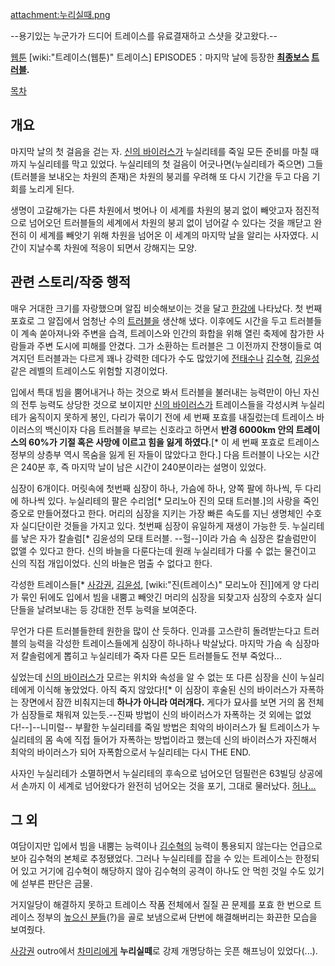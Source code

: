 attachment:누리실때.png

--용기있는 누군가가 드디어 트레이스를 유료결재하고 스샷을 갖고왔다.--

[[웹툰]] [wiki:"트레이스(웹툰)" 트레이스] EPISODE5：마지막 날에 등장한 '''[[최종보스]] [[트러블]].'''

[[목차]]
== 개요 ==
마지막 날의 첫 걸음을 걷는 자. [[신의 바이러스]]가 누실리테를 죽일 모든 준비를 마칠 때까지 누실리테를 막고 있었다. 누실리테의 첫 걸음이 어긋나면(누실리테가 죽으면) 그들(트러블을 보내오는 차원의 존재)은 차원의 붕괴를 우려해 또 다시 기간을 두고 다음 기회를 노리게 된다.

생명이 고갈해가는 다른 차원에서 벗어나 이 세계를 차원의 붕괴 없이 빼앗고자 점진적으로 넘어오던 트러블들의 세계에서 차원의 붕괴 없이 넘어갈 수 있다는 것을 깨닫고 완전히 이 세계를 빼앗기 위해 차원을 넘어온 이 세계의 마지막 날을 알리는 사자였다. 시간이 지날수록 차원에 적응이 되면서 강해지는 모양.

== 관련 스토리/작중 행적 ==
매우 거대한 크기를 자랑했으며 알집 비슷해보이는 것을 달고 [[한강]]에 나타났다. 첫 번째 포효로 그 알집에서 엄청난 수의 [[트러블]]을 생산해 냈다. 이후에도 시간을 두고 트러블들이 계속 쏟아져나와 주변을 습격, 트레이스와 인간의 화합을 위해 열린 축제에 참가한 사람들과 주변 도시에 피해를 안겼다. 그가 소환하는 트러블은 그 이전까지 잔챙이들로 여겨지던 트러블과는 다르게 꽤나 강력한 데다가 수도 많았기에 [[전태수]]나 [[김수혁]], [[김윤성]] 같은 레벨의 트레이스도 위험할 지경이었다.

입에서 특대 빔을 뿜어내거나 하는 것으로 봐서 트러블을 불러내는 능력만이 아닌 자신의 전투 능력도 상당한 것으로 보이지만 [[신의 바이러스]]가 트레이스들을 각성시켜 누실리테가 움직이지 못하게 봉인, 다리가 묶이기 전에 세 번째 포효를 내질렀는데 트레이스 바이러스의 백신이자 다음 트러블을 부르는 신호라고 하면서 '''반경 6000km 안의 트레이스의 60%가 기절 혹은 사망에 이르고 힘을 잃게 하였다'''.[* 이 세 번째 포효로 트레이스 정부의 상층부 역시 목숨을 잃게 된 자들이 많았다고 한다.] 다음 트러블이 나오는 시간은 240분 후, 즉 마지막 날이 남은 시간이 240분이라는 설명이 있었다.

심장이 6개이다. 머릿속에 첫번째 심장이 하나, 가슴에 하나, 양쪽 팔에 하나씩, 두 다리에 하나씩 있다. 누실리테의 팔은 수리엄[* 모리노아 진의 모태 트러블.]의 사랑을 죽인 증오로 만들어졌다고 한다. 머리의 심장을 지키는 가장 빠른 속도를 지닌 생명체인 수호자 실디단이란 것들을 가지고 있다. 첫번째 심장이 유일하게 재생이 가능한 듯. 누실리테를 낳은 자가 칼솔럼[* 김윤성의 모태 트러블. --헐--]이라 가슴 속 심장은 칼솔럼만이 없앨 수 있다고 한다. 신의 바늘을 다룬다는데 원래 누실리테가 다룰 수 없는 물건이고 신의 직접 개입이었다. 신의 바늘은 멈출 수 없다고 한다.

각성한 트레이스들[* [[사강권]], [[김윤성]], [wiki:"진(트레이스)" 모리노아 진]]에게 양 다리가 묶인 뒤에도 입에서 빔을 내뿜고 빼앗긴 머리의 심장을 되찾고자 심장의 수호자 실디단들을 날려보내는 등 강대한 전투 능력을 보여준다.

무언가 다른 트러블들한테 원한을 많이 산 듯하다. 인과를 고스란히 돌려받는다고 트러블의 능력을 각성한 트레이스들에게 심장이 하나하나 박살났다. 마지막 가슴 속 심장마저 칼솔럼에게 뽑히고 누실리테가 죽자 다른 모든 트러블들도 전부 죽었다...

싶었는데 [[신의 바이러스]]가 모르는 위치와 속성을 알 수 없는 또 다른 심장을 신이 누실리테에게 이식해 놓았었다. 아직 죽지 않았다![* 이 심장이 후술된 신의 바이러스가 자폭하는 장면에서 잠깐 비춰지는데 '''하나가 아니라 여러개다.''' 게다가 묘사를 보면 거의 몸 전체가 심장들로 채워져 있는듯.--진짜 방법이 신의 바이러스가 자폭하는 것 외에는 없었다!--]--니미럴-- 부활한 누실리테를 죽일 방법은 최악의 바이러스가 될 트레이스가 누실리테의 몸 속에 직접 들어가 자폭하는 방법이라고 했는데 신의 바이러스가 자진해서 최악의 바이러스가 되어 자폭함으로서 누실리테는 다시 THE END.

사자인 누실리테가 소멸하면서 누실리테의 후속으로 넘어오던 덤필런은 63빌딩 상공에서 손까지 이 세계로 넘어왔다가 완전히 넘어오는 것을 포기, 그대로 물러났다. [[덤필런|허나...]]

== 그 외 ==
여담이지만 입에서 빔을 내뿜는 능력이나 [[김수혁]]의 능력이 통용되지 않는다는 언급으로 보아 김수혁의 본체로 추정됐었다. 그러나 누실리테를 잡을 수 있는 트레이스는 한정되어 있고 거기에 김수혁이 해당하지 않아 김수혁의 공격이 하나도 안 먹힌 것일 수도 있기에 섣부른 판단은 금물.

거지일당이 해결하지 못하고 트레이스 작품 전체에서 질질 끈 문제를 포효 한 번으로 트레이스 정부의 [[높으신 분들]](?)을 골로 보냄으로써 단번에 해결해버리는 화끈한 모습을 보여줬다.

[[사강권]] outro에서 [[차미리]]에게 '''누리실떼'''로 강제 개명당하는 웃픈 해프닝이 있었다(...).
